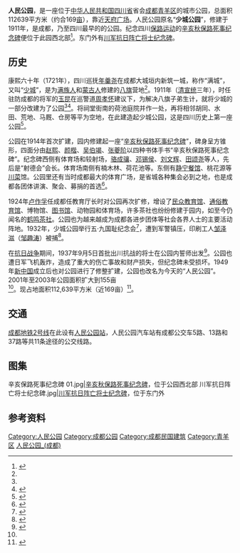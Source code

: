{{Infobox park
| name = 成都人民公园
| alt_name = 人民公园
| photo = 成都人民公园北大门.jpg
| photo_width = 
| photo_caption = 人民公园北大门
| map = 
| map_width = 
| type = 城市公园
| location = 中国[[四川省|四川省]][[成都市|成都市]]青羊区
| coords = {{coord|30|39|25.5|N|104|3|26|E|display=inline,title}}
| area = {{convert|112639|m2|abbr=on}}
| created = 1911年
| visitation_num = 
| status = 全年開放
| website = {{url|http://www.cdpeoplespark.com/}}
}}
'''人民公园'''，是一座位于[[中华人民共和国|中华人民共和国]][[四川省|四川省]]省会[[成都|成都]][[青羊区|青羊区]]的城市公园，总面积112639平方米（约合169[[亩|亩]]），靠近[[天府广场|天府广场]]。人民公园原名“'''少城公园'''”，修建于1911年，是成都，乃至四川最早的的公园。纪念四川[[保路运动|保路运动]]的[[辛亥秋保路死事纪念碑|辛亥秋保路死事纪念碑]]便位于此园西北部<ref name="about">{{cite web|title=关于我们·人民公园记|url=http://www.cdpeoplespark.com/html/gywm.asp|publisher=成都市人民公园网|accessdate=2015年8月29日|deadurl=yes|archiveurl=https://web.archive.org/web/20140429192322/http://www.cdpeoplespark.com/html/gywm.asp|archivedate=2014年4月29日}}</ref>。东门外有[[川军抗日阵亡将士纪念碑|川军抗日阵亡将士纪念碑]]。

== 历史 ==
康熙六十年（1721年），四川巡抚[[年羹尧|年羹尧]]在成都大城垣内新筑一城，称作“满城”，又叫“[[成都少城|少城]]”，是为[[满族人|满族人]]和[[蒙古人|蒙古人]]修建的[[八旗|八旗]]营地<ref name="about"/>。1911年（[[清|清]][[宣统|宣统]]三年），时任驻防成都的将军的[[玉昆|玉昆]]在巡警道[[周孝怀|周孝怀]]建议下，为解决八旗子弟生计，就将少城的一部分改建为了公园<ref name="about"/><ref name="Dai2009">{{cite book|last=Dai|first=Yingcong|title=The Sichuan Frontier and Tibet: Imperial Strategy in the Early Qing|url=http://books.google.com/books?id=DYHfVVAAf_kC&pg=PA301|year=2009年|publisher=University of Washington Press|isbn=978-0-295-98952-5|page=第301页|access-date=2015-08-29|archive-date=2014-07-05|archive-url=https://web.archive.org/web/20140705125530/http://books.google.com/books?id=DYHfVVAAf_kC&pg=PA301|dead-url=no}}</ref>。将祠堂街南的荷池庭院并作一处，再将相邻胡同、水田、荒地、马厩、仓房等平为空地，在此建造起少城公园，这是四川历史上第一座公园<ref>{{Cite book|title=寻城记 成都|last=田飞，李果著|first=|publisher=北京：商务印书馆|year=2014.01|isbn=978-7-100-10253-7|location=|pages=18}}</ref>。

公园在1914年首次扩建，园内修建起一座“[[辛亥秋保路死事纪念碑|辛亥秋保路死事纪念碑]]”，碑身呈方锥形，四面分由[[赵熙|赵熙]]、[[颜楷|颜楷]]、[[吴伯竭|吴伯竭]]、[[张夔阶|张夔阶]]以四种书体手书“辛亥秋保路死事纪念碑”。纪念碑西侧有体育场和较射场，[[骆成骧|骆成骧]]、[[邓锡侯|邓锡侯]]、[[刘文辉|刘文辉]]、[[田颂尧|田颂尧]]等人，先后是“射德会”会长。体育场南侧有楠木林、荷花池等。东侧有[[静宁餐馆|静宁餐馆]]、桃花源等[[川菜|川菜]]馆。公园里还有当时成都最大的体育广场，是省城各种集会必到之地，也是成都各团体讲演、聚会、募捐的首选<ref>{{Cite book|title=被遗忘的抗战史 四川大抗战|last=郑光路著|first=|publisher=成都：四川人民出版社|year=2015.06|isbn=978-7-220-09497-2|location=|pages=30-31}}</ref>。

1924年[[卢作孚|卢作孚]]任成都任教育厅长时对公园再次扩修，增设了[[民众教育馆旧址|民众教育馆]]、[[通俗教育馆旧址|通俗教育馆]]、博物馆、[[中正图书馆旧址_(成都)|图书馆]]、动物园和体育场，许多茶社也纷纷修建于园内，如至今仍闻名的[[鹤鸣茶社|鹤鸣茶社]]。公园也为越来越成为成都各进步团体等社会各界人士的主要活动阵地。1932年，少城公园举行五·九国耻纪念会<ref>{{Cite book|title=少城文史资料 第6辑|last=政协成都市青羊区委员会文史资料研究委员会编|first=|publisher=政协成都市青羊区委员会文史资料研究委员会编|year=1994.01|isbn=|location=|pages=10-15}}</ref>，遭到军警镇压，印刷工人[[邹泽滋|邹泽滋]]（[[邹趣涛|邹趣涛]]）被捕<ref>{{Cite book|title=四川报刊五十年集成 1897-1949|last=王绿萍编著|first=|publisher=成都：[[四川大学出版社|四川大学出版社]]|year=2011.11|isbn=978-7-5614-5469-5|location=|pages=253}}</ref>。

在[[抗日战争|抗日战争]]期间，1937年9月5日首批出川抗战的将士在公园内誓师出发<ref>{{cite news|title=百年成都社会生活的缩影 人民公园装满光阴的故事|url=http://www.cdwb.com.cn/html/2015-09/29/content_2244212.htm|accessdate=2015-10-15|agency=成都晚报|publisher=成都电子版|date=2015-09-29|archive-url=https://web.archive.org/web/20181001185446/http://www.cdwb.com.cn/html/2015-09/29/content_2244212.htm|archive-date=2018-10-01|dead-url=yes}}</ref>。公园也遭日军飞机轰炸，造成了重大的伤亡事故和财产损失，但纪念碑未受损坏。1949年[[新中国|新中国]]成立后也对公园进行了修整扩建，公园也改名为今天的“人民公园”。2001年至2003年公园面积扩大到155亩<ref name="about"/>。现占地面积112,639平方米（近169亩）<ref name="two">{{cite web|title=走进公园|url=http://www.cdpeoplespark.com/html/zjgy.asp|publisher=成都市人民公园网|accessdate=2015年8月29日|archive-date=2020年4月13日|archive-url=https://web.archive.org/web/20200413013403/http://www.cdpeoplespark.com/html/zjgy.asp|dead-url=no}}</ref>。

{{cn|近年来公园内由于[[噪音|噪音]]的缘故而经常影响到公园周边居民的日常生活而屡遭投诉，管理部门开始执行禁噪的措施和整治行动，也出现过因禁噪而爆发的市民与保安间的冲突事件。}}

== 交通 ==
[[成都地铁2号线|成都地铁2号线]]在此设有[[人民公园站_(成都市)|人民公园站]]，人民公园汽车站有成都公交车5路、13路和37路等共11条途径的公交线路。

== 图集 ==
<gallery>
辛亥保路死事纪念碑 01.jpg|[[辛亥秋保路死事纪念碑|辛亥秋保路死事纪念碑]]，位于公园西北部
川军抗日阵亡将士纪念碑.jpg|[[川军抗日阵亡将士纪念碑|川军抗日阵亡将士纪念碑]]，位于东门外
</gallery>

== 参考资料 ==
{{reflist}}

[[Category:人民公园|Category:人民公园]]
[[Category:成都公园|Category:成都公园]]
[[Category:成都民国建筑|Category:成都民国建筑]]
[[Category:青羊区|Category:青羊区]]
[[Category:人民公园_(成都)|]]